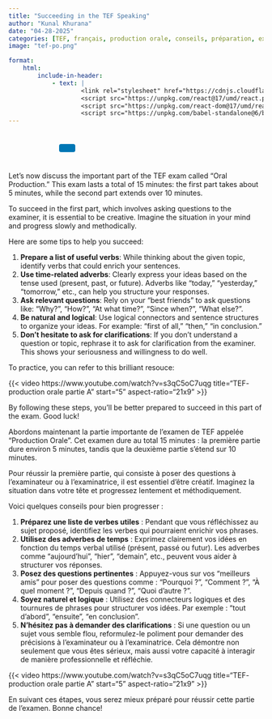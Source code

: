 ```yaml
---
title: "Succeeding in the TEF Speaking"
author: "Kunal Khurana"
date: "04-28-2025"
categories: [TEF, français, production orale, conseils, préparation, examen]
image: "tef-po.png"

format:
    html:
        include-in-header:
            - text: |
                    <link rel="stylesheet" href="https://cdnjs.cloudflare.com/ajax/libs/font-awesome/6.0.0/css/all.min.css">
                    <script src="https://unpkg.com/react@17/umd/react.production.min.js"></script>
                    <script src="https://unpkg.com/react-dom@17/umd/react-dom.production.min.js"></script>
                    <script src="https://unpkg.com/babel-standalone@6/babel.min.js"></script>
---
```


::: {style="text-align: left; padding: 10px;"}
<a href="mailto:frenchwithkunal@gmail.com" target="_blank" style="margin: 0 10px; color: #000;"><i class="fas fa-envelope fa-lg"></i></a> <a href="https://www.instagram.com/frenchwithkunal" target="_blank" style="margin: 0 10px; color: #E1306C;"><i class="fab fa-instagram fa-lg"></i></a> <a href="https://frenchwithkunal.ca" target="_blank" style="margin: 0 10px; color: #0077b5;"><i class="fas fa-globe fa-lg"></i></a> <a href="https://whatsapp.com/channel/0029Vb57n2e7dmegpjYpyi3V" target="_blank" style="margin: 0 10px; color: #25D366;"><i class="fab fa-whatsapp fa-lg"></i></a> <button onclick="copyLink()" style="background-color: #0077b5; color: white; padding: 8px 16px; border: none; border-radius: 4px; cursor: pointer; margin-left: 10px;"> <i class="fas fa-copy"></i> </button> [Link copied!]{#copy-message style="margin-left: 10px; color: green; display: none;"}
:::

::: {#react-root}
:::

```{=html}
<script type="text/babel">
 const ProfilePage = () => {
  const { useState, useEffect } = React;
  const [redirectCounter, setRedirectCounter] = useState(4);
  const [isRedirecting, setIsRedirecting] = useState(false);

  const isFrench = document.documentElement.lang === "fr";

  const translations = {
    noAccess: isFrench 
      ? "Vous n'avez pas accès à cette page. Si vous pensez que vous avez accès, veuillez <a href='https://frenchwithkunal.ca/login.html'>vous connecter</a>."
      : "You don't have access to this page. If you think you have, kindly <a href='https://frenchwithkunal.ca/login.html'>login</a>.",
    subscribe: isFrench
      ? "Veuillez vous abonner pour obtenir l'accès."
      : "Please subscribe to gain access.",
    redirecting: isFrench
      ? `Redirection vers la page d'abonnement dans ${redirectCounter} secondes...`
      : `Redirecting to subscription page in ${redirectCounter} seconds...`
  };

  const refreshToken = async () => {
    const storedRefreshToken = localStorage.getItem("refreshToken");

    if (!storedRefreshToken) {
      window.location.href = "/login.html";
      return null;
    }

    try {
      const response = await fetch("https://frenchwithkunal-cdf6ea3f88ce.herokuapp.com/api/v1/auth/refresh-token", {
        method: "POST",
        headers: {
          "Content-Type": "application/json",
        },
        body: JSON.stringify({ refreshToken: storedRefreshToken }),
      });

      if (!response.ok) {
        localStorage.removeItem("accessToken");
        localStorage.removeItem("refreshToken");
        window.location.href = "/login.html";
        return null;
      }

      const data = await response.json();
      localStorage.setItem("accessToken", data.accessToken);
      return data.accessToken;
    } catch (error) {
      localStorage.removeItem("accessToken");
      localStorage.removeItem("refreshToken");
      window.location.href = "/login.html";
      return null;
    }
  };

  const fetchWithAuth = async (url, options = {}) => {
    let accessToken = localStorage.getItem("accessToken");

    options.headers = {
      ...options.headers,
      Authorization: `Bearer ${accessToken}`,
      "Content-Type": "application/json",
    };

    let response = await fetch(url, options);

    if (response.status === 401) {
      console.log("Access token expired, attempting to refresh...");

      // Refresh token
      accessToken = await refreshToken();

      if (!accessToken) return null;

      options.headers.Authorization = `Bearer ${accessToken}`;
      response = await fetch(url, options);
    }

    return response.json();
  };

  const showNoAccessMessage = () => {
    setIsRedirecting(true);
    
    const noAccessMessage = `
      <div style="text-align: center; padding: 20px;">
        <h2>${translations.noAccess}</h2>
        <p>${translations.subscribe}</p>
        <p>${translations.redirecting}</p>
      </div>
    `;
    document.body.innerHTML = noAccessMessage;
    
    // Start countdown and redirect
    const redirectInterval = setInterval(() => {
      setRedirectCounter((prev) => {
        const newCounter = prev - 1;
        if (newCounter <= 0) {
          clearInterval(redirectInterval);
          window.location.href = "https://learn.frenchwithkunal.ca/subscription";
        }
        
        // Update the countdown text
        const countdownElement = document.querySelector('p:last-child');
        if (countdownElement) {
          countdownElement.textContent = isFrench
            ? `Redirection vers la page d'abonnement dans ${newCounter} secondes...`
            : `Redirecting to subscription page in ${newCounter} seconds...`;
        }
        
        return newCounter;
      });
    }, 1000);
  };

  useEffect(() => {
    const storedToken = localStorage.getItem('accessToken');

    if(!storedToken) {
      showNoAccessMessage();
    } else {
      const fetchData = async() => {
        const data = await fetchWithAuth("https://frenchwithkunal-cdf6ea3f88ce.herokuapp.com/api/v1/auth/me", {
          method: "POST",
        });

        if (data && data.data && data.data.hasAccess) {
          console.log(data);
        } else {
          showNoAccessMessage();
        }
      };
      fetchData();
    }
  }, []);

  return (
    <div></div>
  );
};

ReactDOM.render(
  <ProfilePage />,
  document.getElementById('react-root')
);
 </script>
```

::: {.content-visible when-profile="english"}
Let's now discuss the important part of the TEF exam called "Oral Production." This exam lasts a total of 15 minutes: the first part takes about 5 minutes, while the second part extends over 10 minutes.

To succeed in the first part, which involves asking questions to the examiner, it is essential to be creative. Imagine the situation in your mind and progress slowly and methodically.

Here are some tips to help you succeed:

1.  **Prepare a list of useful verbs**: While thinking about the given topic, identify verbs that could enrich your sentences.
2.  **Use time-related adverbs**: Clearly express your ideas based on the tense used (present, past, or future). Adverbs like "today," "yesterday," "tomorrow," etc., can help you structure your responses.
3.  **Ask relevant questions**: Rely on your "best friends" to ask questions like: "Why?", "How?", "At what time?", "Since when?", "What else?".
4.  **Be natural and logical**: Use logical connectors and sentence structures to organize your ideas. For example: "first of all," "then," "in conclusion."
5.  **Don't hesitate to ask for clarifications**: If you don't understand a question or topic, rephrase it to ask for clarification from the examiner. This shows your seriousness and willingness to do well.

To practice, you can refer to this brilliant resouce:

{{< video https://www.youtube.com/watch?v=s3qC5oC7uqg title="TEF- production orale partie A" start="5" aspect-ratio="21x9" >}}

By following these steps, you'll be better prepared to succeed in this part of the exam. Good luck!
:::

::: {.content-visible when-profile="french"}
Abordons maintenant la partie importante de l'examen de TEF appelée "Production Orale". Cet examen dure au total 15 minutes : la première partie dure environ 5 minutes, tandis que la deuxième partie s'étend sur 10 minutes.

Pour réussir la première partie, qui consiste à poser des questions à l'examinateur ou à l'examinatrice, il est essentiel d'être créatif. Imaginez la situation dans votre tête et progressez lentement et méthodiquement.

Voici quelques conseils pour bien progresser :

1.  **Préparez une liste de verbes utiles** : Pendant que vous réfléchissez au sujet proposé, identifiez les verbes qui pourraient enrichir vos phrases.
2.  **Utilisez des adverbes de temps** : Exprimez clairement vos idées en fonction du temps verbal utilisé (présent, passé ou futur). Les adverbes comme "aujourd'hui", "hier", "demain", etc., peuvent vous aider à structurer vos réponses.
3.  **Posez des questions pertinentes** : Appuyez-vous sur vos "meilleurs amis" pour poser des questions comme : "Pourquoi ?", "Comment ?", "À quel moment ?", "Depuis quand ?", "Quoi d'autre ?".
4.  **Soyez naturel et logique** : Utilisez des connecteurs logiques et des tournures de phrases pour structurer vos idées. Par exemple : "tout d'abord", "ensuite", "en conclusion".
5.  **N'hésitez pas à demander des clarifications** : Si une question ou un sujet vous semble flou, reformulez-le poliment pour demander des précisions à l'examinateur ou à l'examinatrice. Cela démontre non seulement que vous êtes sérieux, mais aussi votre capacité à interagir de manière professionnelle et réfléchie.

{{< video https://www.youtube.com/watch?v=s3qC5oC7uqg title="TEF- production orale partie A" start="5" aspect-ratio="21x9" >}}

En suivant ces étapes, vous serez mieux préparé pour réussir cette partie de l'examen. Bonne chance!
:::